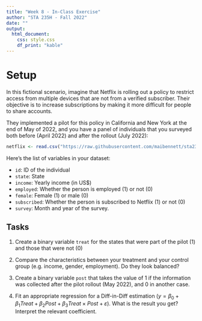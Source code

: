 ```yaml
---
title: "Week 8 - In-Class Exercise"
author: "STA 235H - Fall 2022"
date: ""
output: 
  html_document:
    css: style.css
    df_print: "kable"
---
```

<style type="text/css">
div.main-container {
  max-width: 1800px;
  margin-left: auto;
  margin-right: auto;
}

@media only screen and (max-width: 600px) {
   body {
      margin: 0;
      padding: 0;
   }
   .sample {
      width: 100%;
   }
}
</style>

# Setup

In this fictional scenario, imagine that Netflix is rolling out a policy to restrict access from multiple devices that are not from a verified subscriber. Their objective is to increase subscriptions by making it more difficult for people to share accounts. 

They implemented a pilot for this policy in California and New York at the end of May of 2022, and you have a panel of individuals that you surveyed both before (April 2022) and after the rollout (July 2022):

```r
netflix <- read.csv("https://raw.githubusercontent.com/maibennett/sta235/main/exampleSite/content/Classes/Week8/1_DiffInDiff/data/netflix.csv")
```

Here's the list of variables in your dataset:

- `id`: ID of the individual
- `state`: State
- `income`: Yearly income (in US$)
- `employed`: Whether the person is employed (1) or not (0)
- `female`: Female (1) or male (0)
- `subscribed`: Whether the person is subscribed to Netflix (1) or not (0)
- `survey`: Month and year of the survey.

## Tasks

1) Create a binary variable `treat` for the states that were part of the pilot (1) and those that were not (0)

2) Compare the characteristics between your treatment and your control group (e.g. income, gender, employment). Do they look balanced?

3) Create a binary variable `post` that takes the value of 1 if the information was collected after the pilot rollout (May 2022), and 0 in another case.

4) Fit an appropriate regression for a Diff-in-Diff estimation ($y = \beta_0 + \beta_1Treat + \beta_2Post + \beta_3 Treat \times Post + \varepsilon$). What is the result you get? Interpret the relevant coefficient.

